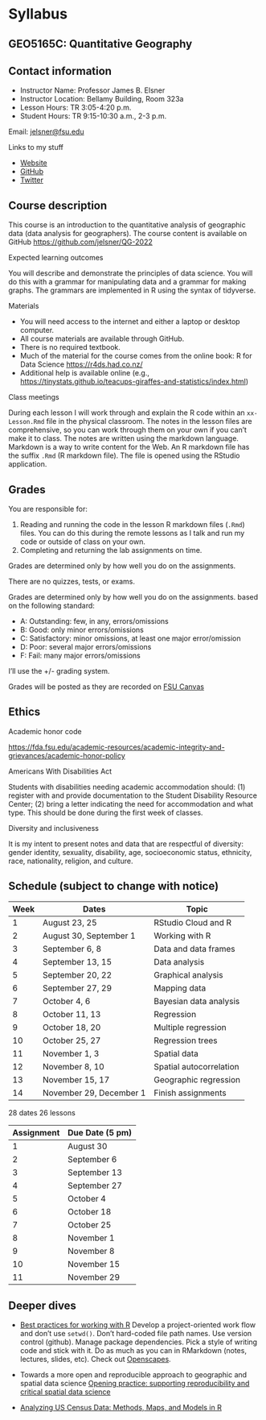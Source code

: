 # Syllabus {.unnumbered}

## GEO5165C: Quantitative Geography {.unnumbered}

## Contact information {.unnumbered}

-   Instructor Name: Professor James B. Elsner
-   Instructor Location: Bellamy Building, Room 323a
-   Lesson Hours: TR 3:05-4:20 p.m.
-   Student Hours: TR 9:15-10:30 a.m., 2-3 p.m.

Email: [jelsner\@fsu.edu](mailto:jelsner@fsu.edu){.email}

Links to my stuff

-   [Website](http://myweb.fsu.edu/jelsner/_site/)
-   [GitHub](https://github.com/jelsner/)
-   [Twitter](https://twitter.com/JBElsner)

## Course description {.unnumbered}

This course is an introduction to the quantitative analysis of geographic data (data analysis for geographers). The course content is available on GitHub <https://github.com/jelsner/QG-2022>

Expected learning outcomes

You will describe and demonstrate the principles of data science. You will do this with a grammar for manipulating data and a grammar for making graphs. The grammars are implemented in R using the syntax of tidyverse.

Materials

-   You will need access to the internet and either a laptop or desktop computer.
-   All course materials are available through GitHub.
-   There is no required textbook.
-   Much of the material for the course comes from the online book: R for Data Science <https://r4ds.had.co.nz/>
-   Additional help is available online (e.g., <https://tinystats.github.io/teacups-giraffes-and-statistics/index.html>)

Class meetings

During each lesson I will work through and explain the R code within an `xx-Lesson.Rmd` file in the physical classroom. The notes in the lesson files are comprehensive, so you can work through them on your own if you can't make it to class. The notes are written using the markdown language. Markdown is a way to write content for the Web. An R markdown file has the suffix `.Rmd` (R markdown file). The file is opened using the RStudio application.

## Grades {.unnumbered}

You are responsible for:

1.  Reading and running the code in the lesson R markdown files (`.Rmd`) files. You can do this during the remote lessons as I talk and run my code or outside of class on your own.
2.  Completing and returning the lab assignments on time.

Grades are determined only by how well you do on the assignments.

There are no quizzes, tests, or exams.

Grades are determined only by how well you do on the assignments. based on the following standard:

-   A: Outstanding: few, in any, errors/omissions
-   B: Good: only minor errors/omissions
-   C: Satisfactory: minor omissions, at least one major error/omission
-   D: Poor: several major errors/omissions
-   F: Fail: many major errors/omissions

I'll use the +/- grading system.

Grades will be posted as they are recorded on [FSU Canvas](https://canvas.fsu.edu)

## Ethics {.unnumbered}

Academic honor code

<https://fda.fsu.edu/academic-resources/academic-integrity-and-grievances/academic-honor-policy>

Americans With Disabilities Act

Students with disabilities needing academic accommodation should: (1) register with and provide documentation to the Student Disability Resource Center; (2) bring a letter indicating the need for accommodation and what type. This should be done during the first week of classes.

Diversity and inclusiveness

It is my intent to present notes and data that are respectful of diversity: gender identity, sexuality, disability, age, socioeconomic status, ethnicity, race, nationality, religion, and culture.

## Schedule (subject to change with notice) {.unnumbered}

| Week | Dates                   | Topic                   |
|------|-------------------------|-------------------------|
| 1    | August 23, 25           | RStudio Cloud and R     |
| 2    | August 30, September 1  | Working with R          |
| 3    | September 6, 8          | Data and data frames    |
| 4    | September 13, 15        | Data analysis           |
| 5    | September 20, 22        | Graphical analysis      |
| 6    | September 27, 29        | Mapping data            |
| 7    | October 4, 6            | Bayesian data analysis  |
| 8    | October 11, 13          | Regression              |
| 9    | October 18, 20          | Multiple regression     |
| 10   | October 25, 27          | Regression trees        |
| 11   | November 1, 3           | Spatial data            |
| 12   | November 8, 10          | Spatial autocorrelation |
| 13   | November 15, 17         | Geographic regression   |
| 14   | November 29, December 1 | Finish assignments      |

28 dates 26 lessons

| Assignment | Due Date (5 pm) |
|------------|-----------------|
| 1          | August 30       |
| 2          | September 6     |
| 3          | September 13    |
| 4          | September 27    |
| 5          | October 4       |
| 6          | October 18      |
| 7          | October 25      |
| 8          | November 1      |
| 9          | November 8      |
| 10         | November 15     |
| 11         | November 29     |

## Deeper dives {.unnumbered}

-   [Best practices for working with R](https://twitter.com/DanOvand0/status/1309223236740083712) Develop a project-oriented work flow and don't use `setwd()`. Don't hard-coded file path names. Use version control (github). Manage package dependencies. Pick a style of writing code and stick with it. Do as much as you can in RMarkdown (notes, lectures, slides, etc). Check out [Openscapes](https://www.openscapes.org/).

-   Towards a more open and reproducible approach to geographic and spatial data science [Opening practice: supporting reproducibility and critical spatial data science](https://link.springer.com/article/10.1007/s10109-020-00334-2)

-   [Analyzing US Census Data: Methods, Maps, and Models in R](https://walker-data.com/census-r/index.html)
